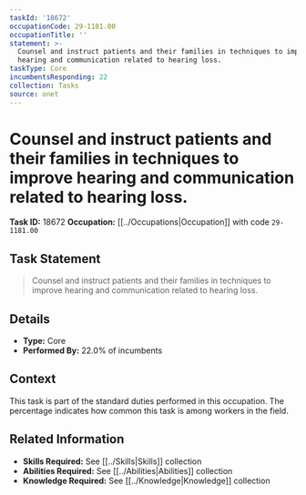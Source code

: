 ```yaml
---
taskId: '18672'
occupationCode: 29-1181.00
occupationTitle: ''
statement: >-
  Counsel and instruct patients and their families in techniques to improve
  hearing and communication related to hearing loss.
taskType: Core
incumbentsResponding: 22
collection: Tasks
source: onet
---
```

# Counsel and instruct patients and their families in techniques to improve hearing and communication related to hearing loss.

**Task ID:** 18672
**Occupation:** [[../Occupations|Occupation]] with code `29-1181.00`

## Task Statement

> Counsel and instruct patients and their families in techniques to improve hearing and communication related to hearing loss.

## Details

- **Type:** Core
- **Performed By:** 22.0% of incumbents

## Context

This task is part of the standard duties performed in this occupation. The percentage indicates how common this task is among workers in the field.

## Related Information

- **Skills Required:** See [[../Skills|Skills]] collection
- **Abilities Required:** See [[../Abilities|Abilities]] collection
- **Knowledge Required:** See [[../Knowledge|Knowledge]] collection
